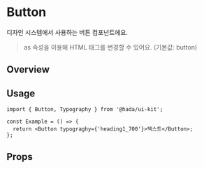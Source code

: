 
<Meta of={ButtonStories} />

# Button

디자인 시스템에서 사용하는  버튼 컴포넌트에요.

> as 속성을 이용해 HTML 태그를 변경할 수 있어요. (기본값: button)

## Overview

<Canvas of={ButtonStories.AllTexts} />

## Usage

```tsx
import { Button, Typography } from '@hada/ui-kit';

const Example = () => {
  return <Button typograghy={'heading1_700'}>텍스트</Button>;
};
```

## Props

<ArgsTable of={Text} />
